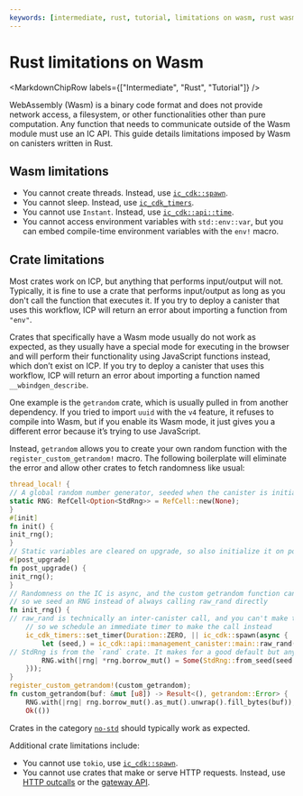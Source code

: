 ```yaml
---
keywords: [intermediate, rust, tutorial, limitations on wasm, rust wasm, rust limitations]
---
```



# Rust limitations on Wasm

<MarkdownChipRow labels={["Intermediate", "Rust", "Tutorial"]} />

WebAssembly (Wasm) is a binary code format and does not provide network access, a filesystem, or other functionalities other than pure computation. Any function that needs to communicate outside of the Wasm module must use an IC API. This guide details limitations imposed by Wasm on canisters written in Rust.

## Wasm limitations

- You cannot create threads. Instead, use [`ic_cdk::spawn`](https://docs.rs/ic-cdk/0.16.0/ic_cdk/fn.spawn.html).
- You cannot sleep. Instead, use [`ic_cdk_timers`](https://docs.rs/ic-cdk-timers/latest/ic_cdk_timers/).
- You cannot use `Instant`. Instead, use [`ic_cdk::api::time`](https://docs.rs/ic-cdk/0.16.0/ic_cdk/api/fn.time.html).
- You cannot access environment variables with `std::env::var`, but you can embed compile-time environment variables with the `env!` macro.

## Crate limitations

Most crates work on ICP, but anything that performs input/output will not. Typically, it is fine to use a crate that performs input/output as long as you don't call the function that executes it. If you try to deploy a canister that uses this workflow, ICP will return an error about importing a function from `"env"`.

Crates that specifically have a Wasm mode usually do not work as expected, as they usually have a special mode for executing in the browser and will perform their functionality using JavaScript functions instead, which don’t exist on ICP. If you try to deploy a canister that uses this workflow, ICP will return an error about importing a function named `__wbindgen_describe`.

One example is the `getrandom` crate, which is usually pulled in from another dependency. If you tried to import `uuid` with the `v4` feature, it refuses to compile into Wasm, but if you enable its Wasm mode, it just gives you a different error because it’s trying to use JavaScript.

Instead, `getrandom` allows you to create your own random function with the `register_custom_getrandom!` macro. The following boilerplate will eliminate the error and allow other crates to fetch randomness like usual:

```rust
thread_local! {
// A global random number generator, seeded when the canister is initialized
static RNG: RefCell<Option<StdRng>> = RefCell::new(None);
}
#[init]
fn init() {
init_rng();
}
// Static variables are cleared on upgrade, so also initialize it on post-upgrade.
#[post_upgrade]
fn post_upgrade() {
init_rng();
}
// Randomness on the IC is async, and the custom getrandom function can't be async,
// so we seed an RNG instead of always calling raw_rand directly
fn init_rng() {
// raw_rand is technically an inter-canister call, and you can't make those from lifecycle functions like #[init],
    // so we schedule an immediate timer to make the call instead
    ic_cdk_timers::set_timer(Duration::ZERO, || ic_cdk::spawn(async {
        let (seed,) = ic_cdk::api::management_canister::main::raw_rand().await.unwrap();
// StdRng is from the `rand` crate. It makes for a good default but any RNG implementation would work
        RNG.with(|rng| *rng.borrow_mut() = Some(StdRng::from_seed(seed.try_into().unwrap())));
    }));
}
register_custom_getrandom!(custom_getrandom);
fn custom_getrandom(buf: &mut [u8]) -> Result<(), getrandom::Error> {
    RNG.with(|rng| rng.borrow_mut().as_mut().unwrap().fill_bytes(buf));
    Ok(())


```

Crates in the category [`no-std`](https://crates.io/categories/no-std) should typically work as expected.

Additional crate limitations include:

- You cannot use `tokio`, use [`ic_cdk::spawn`](https://docs.rs/ic-cdk/0.16.0/ic_cdk/fn.spawn.html).
- You cannot use crates that make or serve HTTP requests. Instead, use [HTTP outcalls](/docs/building-apps/network-features/using-http/https-outcalls/overview) or the [gateway API](/docs/references/http-gateway-protocol-spec/).
